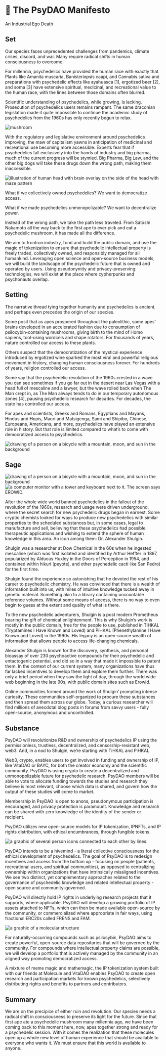 # 📜 The PsyDAO Manifesto

An Industrial Ego Death

## Set

Our species faces unprecedented challenges from pandemics, climate crises, discord, and war. Many require radical shifts in human consciousness to overcome.

For millennia, psychedelics have provided the human race with exactly that. Plants like Amanita muscaria, Banisteriopsis caapi, and Cannabis sativa and preparations with psychedelic effects like ayahuasca [1], ergotized beer [2], and soma [3] have extensive spiritual, medicinal, and recreational value to the human race, with the lines between those domains often blurred.

Scientific understanding of psychedelics, while growing, is lacking. Prosecution of psychedelics users remains rampant. The same draconian legislation made it quite impossible to continue the academic study of psychedelics from the 1960s has only recently begun to relax.


<Image src={Mushroom} alt="mushroom" className="content-image" />

With the regulatory and legislative environment around psychedelics improving, the maw of capitalism yawns in anticipation of medicinal and recreational use becoming more accessible. Experts fear that if psychedelics fall exclusively into the hands of industry and big pharma, much of the current progress will be stymied. Big Pharma, Big Law, and the other big dogs will take these drugs down the wrong path, making them inaccessible.

<Image src={Mindcave} alt="illustration of human head with brain overlay on the side of the head with maze pattern" />

What if we collectively owned psychedelics? We want to democratize access.

What if we made psychedelics unmonopolizable? We want to decentralize power.

Instead of the wrong path, we take the path less traveled. From Satoshi Nakamoto all the way back to the first ape to ever pick and eat a psychedelic mushroom, it has made all the difference.

We aim to frontrun industry, fund and build the public domain, and use the magic of tokenization to ensure that psychedelic intellectual property is freely traded, collectively owned, and responsibly managed for all humankind. Leveraging open science and open-source business models, we will build the landscape of the psychedelic future that is owned and operated by users. Using pseudonymity and privacy-preserving technologies, we will exist at the place where cypherpunks and psychonauts overlap.


## Setting

The narrative thread tying together humanity and psychedelics is ancient, and perhaps even precedes the origin of our species.

Some posit that as apes prospered throughout the paleolithic, some apes’ brains developed in an accelerated fashion due to consumption of psilocybin-containing mushrooms, giving birth to the mind of Homo sapiens, tool-using wordcels and shape rotators. For thousands of years, nature controlled our access to these plants.

Others suspect that the democratization of the mystical experience introduced by ergotized wine sparked the most viral and powerful religious movement in history, changing human consciousness forever. For hundreds of years, religion controlled our access.

Some say that the psychedelic revolution of the 1960s crested in a wave you can see sometimes if you go far out in the desert near Las Vegas with a head full of mescaline and a lawyer, but the wave rolled back when The Man crept in, as The Man always tends to do in our temporary autonomous zones [4], pausing psychedelic research for decades. For decades, the state has controlled our access.

For apes and scientists, Greeks and Romans, Egyptians and Mayans, Hindus and Hopis, Maori and Matsigenga, Sami and Shipibo, Chinese, Europeans, Americans, and more, psychedelics have played an extensive role in history. But that role is limited compared to what’s to come with democratized access to psychedelics.

<Image src={Stampborder} alt="drawing of a person on a bicycle with a mountain, moon, and sun in the background" className="content-image" />

## Sage

<Image src={Pipeman} alt="drawing of a person on a bicycle with a mountain, moon, and sun in the background" className="content-image" />
<Image src={Computer} alt="a computer monitor with a tower and keyboard next to it. The screen says EROWID." className="content-image" />

After the whole wide world banned psychedelics in the fallout of the revolution of the 1960s, research and usage were driven underground, where the secret search for new psychedelic drugs began in earnest. Some cryptic chemists looked for ways to produce new psychedelics with similar properties to the scheduled substances but, in some cases, legal to manufacture and sell, believing that these psychedelics had possible therapeutic applications and wishing to extend the sphere of human knowledge in this area. An icon among them: Dr. Alexander Shulgin.

Shulgin was a researcher at Dow Chemical in the 60s when he ingested mescaline (which was first isolated and identified by Arthur Heffter in 1897, popularized by Alduous Huxley in the Doors of Perception in 1954, and contained within hikuri (peyote), and other psychedelic cacti like San Pedro) for the first time.

Shulgin found the experience so astonishing that he devoted the rest of his career to psychedelic chemistry. He was convinced that there is a wealth of information built into us, with miles of intuitive knowledge tucked away in genetic material. Something akin to a library containing uncountable reference volumes. Without some means of access, there is no way to even begin to guess at the extent and quality of what is there.

To the new psychedelic adventurers, Shulgin is a post modern Prometheus bearing the gift of chemical enlightenment. This is why Shulgin’s work is mostly in the public domain, free for the people to use, published in TiHKAL (Tryptamines I Have Known and Loved) and PiHKAL (Phenethylamine I Have Known and Loved) in the 1990s. His legacy is an open-source wealth of information that allows people to access life-changing chemicals.

Alexander Shulgin is known for the discovery, synthesis, and personal bioassay of over 230 psychoactive compounds for their psychedelic and entactogenic potential, and did so in a way that made it impossible to patent them. In the context of our current system, many organizations have thus far lacked incentives to develop them and explore them further. There was only a brief period when they saw the light of day, through the world wide web beginning in the late 90s, with public domain sites such as Erowid.

Online communities formed around the work of Shulgin’ prompting intense curiosity. These communities self-organized to procure these substances and then spread them across our globe. Today, a curious researcher will find millions of anecdotal blog posts in forums from savvy users - fully open-source, anonymous and uncontrolled.

## Substance

PsyDAO will revolutionize R&D and ownership of psychedelics IP using the permissionless, trustless, decentralized, and censorship-resistant web, web3. And, in a nod to Shulgin, we’re starting with TiHKAL and PiHKAL.

Web3, crypto, enables users to get involved in funding and ownership of IP, like VitaDAO or BAYC, for both the creator economy and the scientific community. PsyDAO is using crypto to create a decentralized and unmonopolizable future for psychedelic research. PsyDAO members will be able to vote to allocate funding towards the studies and research they believe is most relevant, choose which data is shared, and govern how the output of these studies will come to market.

Membership in PsyDAO is open to anons, pseudonymous participation is encouraged, and privacy protection is paramount. Knowledge and research can be shared with zero knowledge of the identity of the sender or recipient.

PsyDAO utilizes new open-source models for IP tokenization, IPNFTs, and IP rights distribution, with ethical encumbrances, through fungible tokens.

<Image src={Network} alt="a graphic of several person icons connected to each other by lines." className="content-image" />

PsyDAO intends to be a hivemind - a literal collective consciousness for the ethical development of psychedelics. The goal of PsyDAO is to redesign incentives and access from the bottom up - focusing on people (patients, recreational users, and spiritual communities), as opposed to centralizing ownership within organizations that have intrinsically misaligned incentives. We see two distinct, yet complementary approaches related to the governance of psychedelic knowledge and related intellectual property - open source and community-governed.

PsyDAO will directly hold IP rights in underlying research projects that it supports, where applicable. PsyDAO will develop a growing portfolio of IP assets attached to NFTs, which can then be made available open-source by the community, or commercialized where appropriate in fair ways, using fractional ERC20s called FRENS and FAM.

<Image src={Molecule} alt="a graphic of a molecular structure" className="content-image" />

For naturally-occurring compounds such as psilocybin, PsyDAO aims to create powerful, open-source data repositories that will be governed by the community. For compounds where intellectual property claims are possible, we will develop a portfolio that is actively managed by the community in an aligned way promoting democratized access.

A mixture of meme magic and mathemagic, the IP tokenization system built with our friends at Molecule and VitaDAO enables PsyDAO to create open research and participation markets for known psychedelics, selectively distributing rights and benefits to partners and contributors.

## Summary

We are on the precipice of either ruin and revolution. Our species needs a radical shift in consciousness to preserve its light for the future. Since that first ape ate a psychedelic mushroom many millennia ago, we have been coming back to this moment here, now, apes together strong and ready for a psychedelic session. With it comes the realization that these molecules open up a whole new level of human experience that should be available to everyone who wants it. We must ensure that this world is available to anyone.